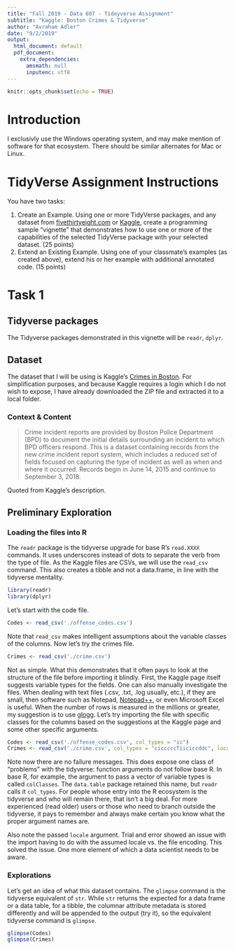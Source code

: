 ```yaml
---
title: "Fall 2019 - Data 607 - Tideyverse Assignment"
subtitle: "Kaggle: Boston Crimes & Tidyverse"
author: "Avraham Adler"
date: "9/2/2019"
output:
  html_document: default
  pdf_document:
    extra_dependencies:
      amsmath: null
      inputenc: utf8
---
```


```r
knitr::opts_chunk$set(echo = TRUE)
```
# Introduction
I exclusivly use the Windows operating system, and may make mention of software for that ecosystem. There should be similar alternates for Mac or Linux.

# TidyVerse Assignment Instructions
You have two tasks:

  1. Create an Example.  Using one or more TidyVerse packages, and any dataset from [fivethirtyeight.com](https://data.fivethirtyeight.com/) or [Kaggle](https://www.kaggle.com/datasets), create a programming sample “vignette” that demonstrates how to use one or more of the capabilities of the selected TidyVerse package with your selected dataset. (25 points)
  1. Extend an Existing Example.  Using one of your classmate’s examples (as created above), extend his or her example with additional annotated code. (15 points)

# Task 1
## Tidyverse packages
The Tidyverse packages demonstrated in this vignette will be `readr`, `dplyr`.

## Dataset
The dataset that I will be using is Kaggle's [Crimes in Boston](https://www.kaggle.com/AnalyzeBoston/crimes-in-boston). For simplification purposes, and because Kaggle requires a login which I do not wish to expose, I have already downloaded the ZIP file and extracted it to a local folder.

### Context & Content
> Crime incident reports are provided by Boston Police Department (BPD) to document the initial details surrounding an incident to which BPD officers respond. This is a dataset containing records from the new crime incident report system, which includes a reduced set of fields focused on capturing the type of incident as well as when and where it occurred. Records begin in June 14, 2015 and continue to September 3, 2018.

Quoted from Kaggle's description.

## Preliminary Exploration
### Loading the files into R
The `readr` package is the tidyverse upgrade for base R's `read.XXXX` commands. It uses underscores instead of dots to separate the verb from the type of file. As the Kaggle files are CSVs, we will use the `read_csv` command. This also creates a tibble and not a data.frame, in line with the tidyverse mentality.
```r
library(readr)
library(dplyr)
```

Let's start with the code file.
```r
Codes <- read_csv('./offense_codes.csv')
```

Note that `read_csv` makes intelligent assumptions about the variable classes of the columns. Now let's try the crimes file.
```r
Crimes <- read_csv('./crime.csv')
```

Not as simple. What this demonstrates that it often pays to look at the structure of the file before importing it blindly. First, the Kaggle page itself suggests variable types for the fields. One can also manually investigate the files. When dealing with text files (.csv, .txt, .log usually, etc.), if they are small, then software such as Notepad, [Notepad++](https://notepad-plus-plus.org/), or even Microsoft Excel is useful. When the number of rows is measured in the millions or greater, my suggestion is to use [glogg](https://glogg.bonnefon.org/). Let's try importing the file with specific classes for the columns based on the suggestions at the Kaggle page and some other specific arguments.
```r
Codes <- read_csv('./offense_codes.csv', col_types = "ic")
Crimes <- read_csv('./crime.csv', col_types = "cicccccTiiciccddc", locale = locale(encoding = "latin1"))
```

Note now there are no failure messages. This does expose one class of "problems" with the tidyverse: function arguments do not follow base R. In base R, for example, the argument to pass a vector of variable types is called `colClasses`. The `data.table` package retained this name, but `readr` calls it `col_types`. For people whose entry into the R ecosystem is the tidyverse and who will remain there, that isn't a big deal. For more experienced (read older) users or those who need to branch outside the tidyverse, it pays to remember and always make certain you know what the proper argument names are.

Also note the passed `locale` argument. Trial and error showed an issue with the import having to do with the assumed locale vs. the file encoding. This solved the issue. One more element of which a data scientist needs to be aware.

### Explorations
Let's get an idea of what this dataset contains. The `glimpse` command is the tidyverse equivalent of `str`. While `str` returns the expected for a data frame or a data table, for a tibble, the columnar attribute metadata is stored differently and will be appended to the output (try it), so the equivalent tidyverse command is `glimpse`.
```r
glimpse(Codes)
glimpse(Crimes)
```